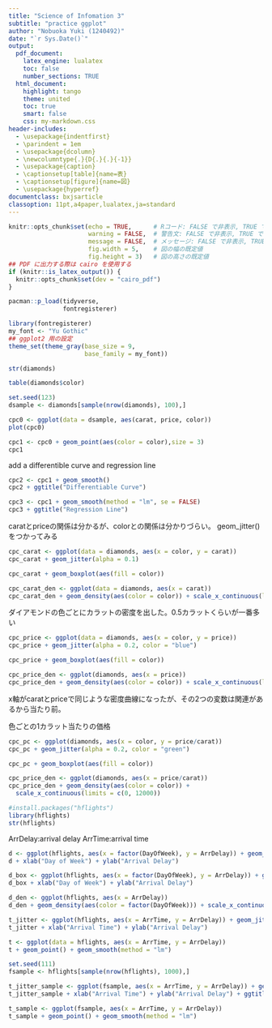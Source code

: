 ```yaml
---
title: "Science of Infomation 3"
subtitle: "practice ggplot"
author: "Nobuoka Yuki (1240492)"
date: "`r Sys.Date()`"
output:
  pdf_document:
    latex_engine: lualatex
    toc: false
    number_sections: TRUE
  html_document:
    highlight: tango
    theme: united
    toc: true
    smart: false
    css: my-markdown.css
header-includes:
  - \usepackage{indentfirst}
  - \parindent = 1em
  - \usepackage{dcolumn}
  - \newcolumntype{.}{D{.}{.}{-1}}
  - \usepackage{caption}
  - \captionsetup[table]{name=表}
  - \captionsetup[figure]{name=図}
  - \usepackage{hyperref}
documentclass: bxjsarticle
classoption: 11pt,a4paper,lualatex,ja=standard
---
```


```r
knitr::opts_chunk$set(echo = TRUE,      # Rコード: FALSE で非表示, TRUE で表示
                      warning = FALSE,  # 警告文: FALSE で非表示, TRUE で表示
                      message = FALSE,  # メッセージ: FALSE で非表示, TRUE で表示
                      fig.width = 5,    # 図の幅の既定値
                      fig.height = 3)   # 図の高さの既定値
## PDF に出力する際は cairo を使用する
if (knitr::is_latex_output()) {
  knitr::opts_chunk$set(dev = "cairo_pdf")
}
```


```r
pacman::p_load(tidyverse, 
               fontregisterer)
```


```r
library(fontregisterer)
my_font <- "Yu Gothic"
## ggplot2 用の設定
theme_set(theme_gray(base_size = 9,
                     base_family = my_font))
```

```r
str(diamonds)
```

```r
table(diamonds$color)
```

```r
set.seed(123)
dsample <- diamonds[sample(nrow(diamonds), 100),]
```

```r
cpc0 <- ggplot(data = dsample, aes(carat, price, color))
plot(cpc0)
```

```r
cpc1 <- cpc0 + geom_point(aes(color = color),size = 3)
cpc1
```

add a differentible curve and regression line

```r
cpc2 <- cpc1 + geom_smooth()
cpc2 + ggtitle("Differentiable Curve")
```

```r
cpc3 <- cpc1 + geom_smooth(method = "lm", se = FALSE)
cpc3 + ggtitle("Regression Line")
```

caratとpriceの関係は分かるが、colorとの関係は分かりづらい。
geom_jitter()をつかってみる

```r
cpc_carat <- ggplot(data = diamonds, aes(x = color, y = carat))
cpc_carat + geom_jitter(alpha = 0.1)
```

```r
cpc_carat + geom_boxplot(aes(fill = color))
```

```r
cpc_carat_den <- ggplot(data = diamonds, aes(x = carat))
cpc_carat_den + geom_density(aes(color = color)) + scale_x_continuous(limits = c(0,3))
```

ダイアモンドの色ごとにカラットの密度を出した。0.5カラットくらいが一番多い

```r
cpc_price <- ggplot(data = diamonds, aes(x = color, y = price))
cpc_price + geom_jitter(alpha = 0.2, color = "blue")
```

```r
cpc_price + geom_boxplot(aes(fill = color))
```

```r
cpc_price_den <- ggplot(diamonds, aes(x = price))
cpc_price_den + geom_density(aes(color = color)) + scale_x_continuous(limits = c(0, 17000))
```

x軸がcaratとpriceで同じような密度曲線になったが、その2つの変数は関連があるから当たり前。

色ごとの1カラット当たりの価格

```r
cpc_pc <- ggplot(diamonds, aes(x = color, y = price/carat))
cpc_pc + geom_jitter(alpha = 0.2, color = "green")
```

```r
cpc_pc + geom_boxplot(aes(fill = color))
```


```r
cpc_price_den <- ggplot(diamonds, aes(x = price/carat))
cpc_price_den + geom_density(aes(color = color)) +
  scale_x_continuous(limits = c(0, 12000))
```

```r
#install.packages("hflights")
library(hflights)
str(hflights)
```

ArrDelay:arrival delay
ArrTime:arrival time

```r
d <- ggplot(hflights, aes(x = factor(DayOfWeek), y = ArrDelay)) + geom_point()
d + xlab("Day of Week") + ylab("Arrival Delay")
```


```r
d_box <- ggplot(hflights, aes(x = factor(DayOfWeek), y = ArrDelay)) + geom_boxplot()
d_box + xlab("Day of Week") + ylab("Arrival Delay")
```


```r
d_den <- ggplot(hflights, aes(x = ArrDelay))
d_den + geom_density(aes(color = factor(DayOfWeek))) + scale_x_continuous(limits = c(0, 250))
```

```r
t_jitter <- ggplot(hflights, aes(x = ArrTime, y = ArrDelay)) + geom_jitter(alpha = 0.1)
t_jitter + xlab("Arrival Time") + ylab("Arrival Delay")
```

```r
t <- ggplot(data = hflights, aes(x = ArrTime, y = ArrDelay))
t + geom_point() + geom_smooth(method = "lm")
```

```r
set.seed(111)
fsample <- hflights[sample(nrow(hflights), 1000),]

t_jitter_sample <- ggplot(fsample, aes(x = ArrTime, y = ArrDelay)) + geom_jitter()
t_jitter_sample + xlab("Arrival Time") + ylab("Arrival Delay") + ggtitle("Random Sample")
```

```r
t_sample <- ggplot(fsample, aes(x = ArrTime, y = ArrDelay))
t_sample + geom_point() + geom_smooth(method = "lm")
```




































